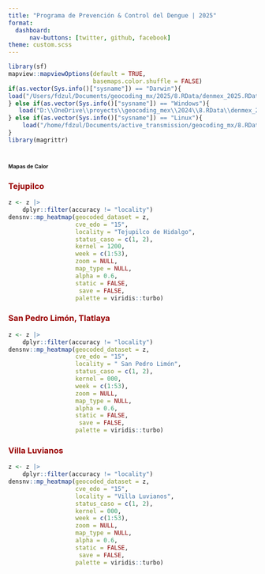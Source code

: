```yaml
---
title: "Programa de Prevención & Control del Dengue | 2025"
format: 
  dashboard:
      nav-buttons: [twitter, github, facebook]
theme: custom.scss
---
```


```r
library(sf)
mapview::mapviewOptions(default = TRUE,
                        basemaps.color.shuffle = FALSE)
if(as.vector(Sys.info()["sysname"]) == "Darwin"){
load("/Users/fdzul/Documents/geocoding_mx/2025/8.RData/denmex_2025.RData")
} else if(as.vector(Sys.info()["sysname"]) == "Windows"){
   load("D:\\OneDrive\\proyects\\geocoding_mex\\2024\\8.RData\\denmex_2024.RData")
} else if(as.vector(Sys.info()["sysname"]) == "Linux"){
    load("/home/fdzul/Documents/active_transmission/geocoding_mx/8.RData/denmex_2025.RData")
}
library(magrittr)
```



# [**Mapas de Calor**]{style="font-size:8pt"}

::: panel-tabset



### [**Tejupilco**]{style="color:#990000"}

```r
z <- z |>
    dplyr::filter(accuracy != "locality")
densnv::mp_heatmap(geocoded_dataset = z,
                   cve_edo = "15",
                   locality = "Tejupilco de Hidalgo",
                   status_caso = c(1, 2),
                   kernel = 1200,
                   week = c(1:53),
                   zoom = NULL,
                   map_type = NULL,
                   alpha = 0.6,
                   static = FALSE,
                    save = FALSE,
                   palette = viridis::turbo)
```



### [**San Pedro Limón, Tlatlaya**]{style="color:#990000"}

```r
z <- z |>
    dplyr::filter(accuracy != "locality")
densnv::mp_heatmap(geocoded_dataset = z,
                   cve_edo = "15",
                   locality = " San Pedro Limón",
                   status_caso = c(1, 2),
                   kernel = 000,
                   week = c(1:53),
                   zoom = NULL,
                   map_type = NULL,
                   alpha = 0.6,
                   static = FALSE,
                    save = FALSE,
                   palette = viridis::turbo)
```


### [**Villa Luvianos**]{style="color:#990000"}

```r
z <- z |>
    dplyr::filter(accuracy != "locality")
densnv::mp_heatmap(geocoded_dataset = z,
                   cve_edo = "15",
                   locality = "Villa Luvianos",
                   status_caso = c(1, 2),
                   kernel = 000,
                   week = c(1:53),
                   zoom = NULL,
                   map_type = NULL,
                   alpha = 0.6,
                   static = FALSE,
                    save = FALSE,
                   palette = viridis::turbo)
```



:::


